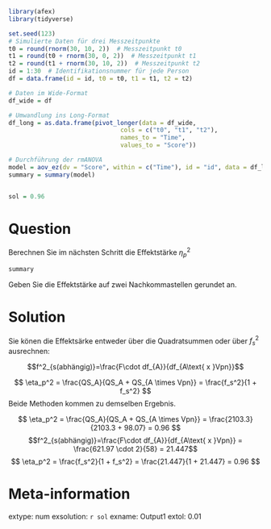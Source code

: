 ```r

library(afex)
library(tidyverse)

set.seed(123)
# Simulierte Daten für drei Messzeitpunkte
t0 = round(rnorm(30, 10, 2))  # Messzeitpunkt t0
t1 = round(t0 + rnorm(30, 0, 2))  # Messzeitpunkt t1
t2 = round(t1 + rnorm(30, 10, 2))  # Messzeitpunkt t2
id = 1:30  # Identifikationsnummer für jede Person
df = data.frame(id = id, t0 = t0, t1 = t1, t2 = t2)

# Daten im Wide-Format
df_wide = df

# Umwandlung ins Long-Format
df_long = as.data.frame(pivot_longer(data = df_wide, 
                               cols = c("t0", "t1", "t2"), 
                               names_to = "Time", 
                               values_to = "Score"))

# Durchführung der rmANOVA
model = aov_ez(dv = "Score", within = c("Time"), id = "id", data = df_long)
summary = summary(model)


sol = 0.96

```    

Question
========

Berechnen Sie im nächsten Schritt die Effektstärke $\eta_p^2$

```r
summary
```
Geben Sie die Effektstärke auf zwei Nachkommastellen gerundet an.

Solution
========

Sie könen die Effektsärke entweder über die Quadratsummen oder über $f_s^2$ ausrechnen: 

$$f^2_{s(abhängig)}=\frac{F\cdot df_{A}}{df_{A\text{ x }Vpn}}$$




$$
\eta_p^2 = \frac{QS_A}{QS_A + QS_{A \times Vpn}} = \frac{f_s^2}{1 + f_s^2}
$$
Beide Methoden kommen zu demselben Ergebnis. 

$$
\eta_p^2 = \frac{QS_A}{QS_A + QS_{A \times Vpn}} = \frac{2103.3}{2103.3 + 98.07} = 0.96
$$
$$f^2_{s(abhängig)}=\frac{F\cdot df_{A}}{df_{A\text{ x }Vpn}} = \frac{621.97 \cdot 2}{58} = 21.447$$
$$
\eta_p^2 =  \frac{f_s^2}{1 + f_s^2} =  \frac{21.447}{1 + 21.447} = 0.96
$$



Meta-information
================
extype: num
exsolution: `r sol`
exname: Output1
extol: 0.01
